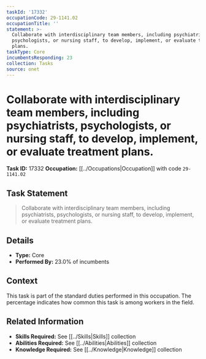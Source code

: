 ```yaml
---
taskId: '17332'
occupationCode: 29-1141.02
occupationTitle: ''
statement: >-
  Collaborate with interdisciplinary team members, including psychiatrists,
  psychologists, or nursing staff, to develop, implement, or evaluate treatment
  plans.
taskType: Core
incumbentsResponding: 23
collection: Tasks
source: onet
---
```

# Collaborate with interdisciplinary team members, including psychiatrists, psychologists, or nursing staff, to develop, implement, or evaluate treatment plans.

**Task ID:** 17332
**Occupation:** [[../Occupations|Occupation]] with code `29-1141.02`

## Task Statement

> Collaborate with interdisciplinary team members, including psychiatrists, psychologists, or nursing staff, to develop, implement, or evaluate treatment plans.

## Details

- **Type:** Core
- **Performed By:** 23.0% of incumbents

## Context

This task is part of the standard duties performed in this occupation. The percentage indicates how common this task is among workers in the field.

## Related Information

- **Skills Required:** See [[../Skills|Skills]] collection
- **Abilities Required:** See [[../Abilities|Abilities]] collection
- **Knowledge Required:** See [[../Knowledge|Knowledge]] collection
